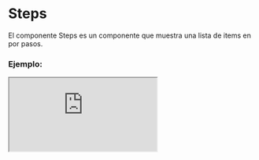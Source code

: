 
# Steps

El componente Steps es un componente que muestra una lista de items en por pasos.

### Ejemplo:

<Iframe src="https://fenextjs-component-storybook.vercel.app/iframe.html?id=steps-steps--index&viewMode=story" />

### Importación

Para importar el componente Steps, se puede hacer desde fenextjs o fenextjs-component

```tsx copy
import { Steps, StepsProps } from "fenextjs/cjs/component/Steps";
```

o

```tsx copy
import { Steps, StepsProps } from "fenextjs-component/cjs/Steps";
```

### Parámetros:

| Parámetro            |                                             Tipo                                             | Requerido |   Default    | Descripción                                                                                       |
| -------------------- | :------------------------------------------------------------------------------------------: | :-------: | :----------: | :------------------------------------------------------------------------------------------------ | ------ | ----------------------------------------------------------------- |
| \_t                  |                                           `string`                                           |    No     |              | Propiedad de internacionalización.                                                                |
| items                | `{ label: React.ReactNode; icon?: React.ReactNode; content: React.ReactNode; status?: "none" |   "ok"    | "error" }[]` | Sí                                                                                                |        | Elementos de los pasos.                                           |
| defaultStep          |                                           `number`                                           |    No     |      0       | Paso predeterminado para mostrar.                                                                 |
| step                 |                                           `number`                                           |    No     |              | Paso actual para mostrar.                                                                         |
| useArrowKey          |                                          `boolean`                                           |    No     |     true     | Indica si se deben utilizar las teclas de flecha para navegar entre pasos.                        |
| useStep              |                                          `boolean`                                           |    No     |    false     | Indica si se deben mostrar los números de paso.                                                   |
| btnPrev              |                                      `React.ReactNode`                                       |    No     |  "Previous"  | Contenido del botón anterior.                                                                     |
| btnNext              |                                      `React.ReactNode`                                       |    No     |    "Next"    | Contenido del botón siguiente.                                                                    |
| disabledBtnPrev      |                                          `boolean`                                           |    No     |    false     | Indica si el botón anterior está deshabilitado.                                                   |
| disabledBtnNext      |                                          `boolean`                                           |    No     |    false     | Indica si el botón siguiente está deshabilitado.                                                  |
| onPrev               |                               `(step: number) => Promise<void>                               |   void`   |      No      | Función de devolución de llamada al hacer clic en el botón anterior. Puede devolver una promesa.  |
| onNext               |                               `(step: number) => Promise<void>                               |   void`   |      No      | Función de devolución de llamada al hacer clic en el botón siguiente. Puede devolver una promesa. |
| onSetStep            |                                   `(step: number) => void`                                   |    No     |              | Función de devolución de llamada al establecer un paso específico.                                |
| stepPos              |                                            `"top"                                            |  "left"   |   "right"`   | No                                                                                                | "left" | Posición de la lista de pasos. Puede ser "top", "left" o "right". |
| showCurrentStepNStep |                                          `boolean`                                           |    No     |    false     | Indica si se debe mostrar el paso actual junto con el número total de pasos.                      |
| useDogs              |                                          `boolean`                                           |    No     |    false     | Indica si se deben mostrar íconos de perro junto a los números de paso.                           |

### Storybook

Para ver el storybook del componente lo puede hacer con este [link](https://fenextjs-component-storybook.vercel.app/?path=/story/steps-steps--index)

### Usos

- Uso básico del componente Steps

```tsx copy
<Steps />
```
